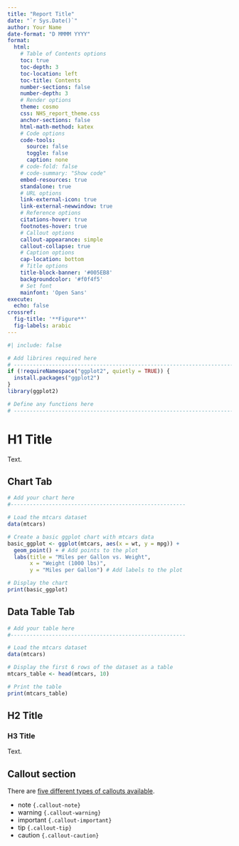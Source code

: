 ```yaml
---
title: "Report Title"
date: "`r Sys.Date()`"
author: Your Name
date-format: "D MMMM YYYY"
format:
  html:
    # Table of Contents options
    toc: true
    toc-depth: 3
    toc-location: left
    toc-title: Contents
    number-sections: false
    number-depth: 3
    # Render options
    theme: cosmo
    css: NHS_report_theme.css
    anchor-sections: false
    html-math-method: katex
    # Code options
    code-tools:
      source: false
      toggle: false
      caption: none
    # code-fold: false
    # code-summary: "Show code"
    embed-resources: true
    standalone: true
    # URL options
    link-external-icon: true
    link-external-newwindow: true
    # Reference options
    citations-hover: true
    footnotes-hover: true
    # Callout options
    callout-appearance: simple
    callout-collapse: true
    # Caption options
    cap-location: bottom
    # Title options
    title-block-banner: '#005EB8'
    backgroundcolor: '#f0f4f5'
    # Set font
    mainfont: 'Open Sans'
execute:
  echo: false
crossref:
  fig-title: '**Figure**'
  fig-labels: arabic
---
```


```r
#| include: false

# Add librires required here
# -------------------------------------------------------------------------
if (!requireNamespace("ggplot2", quietly = TRUE)) {
  install.packages("ggplot2")
}
library(ggplot2)

# Define any functions here
# -------------------------------------------------------------------------


```

# H1 Title

Text.

<!-- start of chart tabset -->
:::: panel-tabset

<!-- make new tabs with ## -->
## Chart Tab

```r
# Add your chart here
#-------------------------------------------------------

# Load the mtcars dataset
data(mtcars)

# Create a basic ggplot chart with mtcars data
basic_ggplot <- ggplot(mtcars, aes(x = wt, y = mpg)) +
  geom_point() + # Add points to the plot
  labs(title = "Miles per Gallon vs. Weight",
       x = "Weight (1000 lbs)",
       y = "Miles per Gallon") # Add labels to the plot

# Display the chart
print(basic_ggplot)
```

<!-- make new tabs with ## -->
## Data Table Tab

```r
# Add your table here
#-------------------------------------------------------

# Load the mtcars dataset
data(mtcars)

# Display the first 6 rows of the dataset as a table
mtcars_table <- head(mtcars, 10)

# Print the table
print(mtcars_table)
```

::::
<!-- end of chart tabset -->

## H2 Title

### H3 Title

Text.

::: {.callout-note}
## Callout section

There are [five different types of callouts available](https://quarto.org/docs/authoring/callouts.html#callout-types).

- note `{.callout-note}`
- warning `{.callout-warning}`
- important `{.callout-important}`
- tip `{.callout-tip}`
- caution `{.callout-caution}`

:::